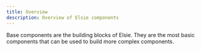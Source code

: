 ```yaml
---
title: Overview
description: Overview of Elsie components
---
```


Base components are the building blocks of Elsie. They are the most basic components that can be used to build more complex components.